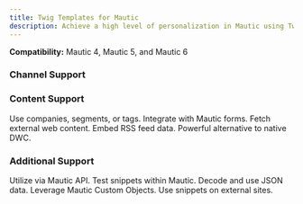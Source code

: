 ```yaml
---
title: Twig Templates for Mautic
description: Achieve a high level of personalization in Mautic using Twig Templates. Compatible with Mautic 4, 5, and 6.
---
```


**Compatibility:** Mautic 4, Mautic 5, and Mautic 6

### Channel Support

<CardGroup cols={3}>
  <Card title="Emails" icon="Mail"></Card>
  <Card title="Landing Pages" icon="LayoutTemplate"></Card>
  <Card title="Text Messages" icon="MessageSquare"></Card>
</CardGroup>

### Content Support

<CardGroup cols={3}>
  <Card title="Contact Data" icon="Users">Use companies, segments, or tags.</Card>
  <Card title="Forms Support" icon="ClipboardList">Integrate with Mautic forms.</Card>
  <Card title="Content from URL" icon="Link">Fetch external web content.</Card>
  <Card title="RSS Content" icon="Rss">Embed RSS feed data.</Card>
  <Card title="Dynamic Content Alt." icon="Replace">Powerful alternative to native DWC.</Card>
</CardGroup>

### Additional Support

<CardGroup cols={3}>
  <Card title="API Support" icon="Code" href="/twig-templates/api">Utilize via Mautic API.</Card>
  <Card title="Direct Testing" icon="TestTube2">Test snippets within Mautic.</Card>
  <Card title="JSON Processing" icon="Braces">Decode and use JSON data.</Card>
  <Card title="Custom Objects" icon="Database">Leverage Mautic Custom Objects.</Card>
  <Card title="Embed on Webpage" icon="Globe">Use snippets on external sites.</Card>
</CardGroup>

